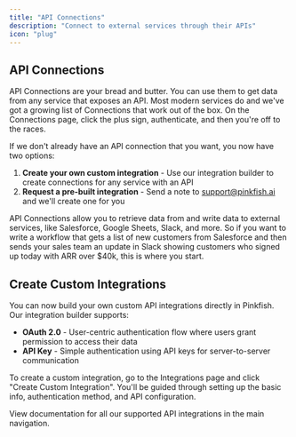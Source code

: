 ```yaml
---
title: "API Connections"
description: "Connect to external services through their APIs"
icon: "plug"
---
```


## API Connections

API Connections are your bread and butter. You can use them to get data from any service that exposes an API. Most modern services do and we've got a growing list of Connections that work out of the box. On the Connections page, click the plus sign, authenticate, and then you're off to the races.

If we don't already have an API connection that you want, you now have two options:
1. **Create your own custom integration** - Use our integration builder to create connections for any service with an API
2. **Request a pre-built integration** - Send a note to support@pinkfish.ai and we'll create one for you

API Connections allow you to retrieve data from and write data to external services, like Salesforce, Google Sheets, Slack, and more. So if you want to write a workflow that gets a list of new customers from Salesforce and then sends your sales team an update in Slack showing customers who signed up today with ARR over $40k, this is where you start.

## Create Custom Integrations

You can now build your own custom API integrations directly in Pinkfish. Our integration builder supports:

- **OAuth 2.0** - User-centric authentication flow where users grant permission to access their data
- **API Key** - Simple authentication using API keys for server-to-server communication

To create a custom integration, go to the Integrations page and click "Create Custom Integration". You'll be guided through setting up the basic info, authentication method, and API configuration.

View documentation for all our supported API integrations in the main navigation.
